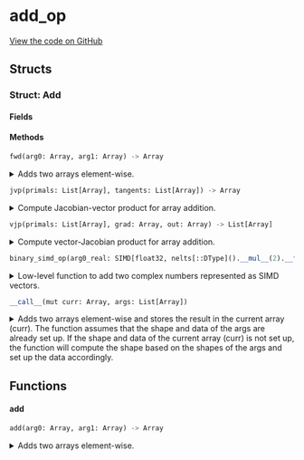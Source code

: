 # add_op



[View the code on GitHub](https://github.com/endia-ai/Endia/tree/nightly/endia/functional/binary_ops/add_op.mojo)

## Structs

### Struct: Add





#### Fields

#### Methods

```python
fwd(arg0: Array, arg1: Array) -> Array
```

<details>
<summary>Adds two arrays element-wise.</summary>

###### Args

- ``arg0``: ``Array``
  The first input array.

- ``arg1``: ``Array``
  The second input array.

###### Returns
- ``Array`` - The element-wise sum of arg0 and arg1.

**Examples:**
```python
a = Array([[1, 2], [3, 4]])
b = Array([[5, 6], [7, 8]])
result = add(a, b)
print(result)
```

**This function supports**
- Broadcasting.
- Automatic differentiation (forward and reverse modes).
- Complex valued arguments.


</details>

```python
jvp(primals: List[Array], tangents: List[Array]) -> Array
```

<details>
<summary>Compute Jacobian-vector product for array addition.</summary>

###### Args

- ``primals``: ``List[Array]``
  Primal input arrays.

- ``tangents``: ``List[Array]``
  Tangent vectors.

###### Returns
- ``Array`` - Array: Jacobian-vector product.

**Note:**
Implements forward-mode automatic differentiation for addition.
The result represents how the output changes with respect to
infinitesimal changes in the inputs along the directions specified by the tangents.

#### See Also:
add_vjp: Reverse-mode autodiff for addition.


</details>

```python
vjp(primals: List[Array], grad: Array, out: Array) -> List[Array]
```

<details>
<summary>Compute vector-Jacobian product for array addition.</summary>

###### Args

- ``primals``: ``List[Array]``
  Primal input arrays.

- ``grad``: ``Array``
  Gradient of the output with respect to some scalar function.

- ``out``: ``Array``
  The output of the forward pass.

###### Returns
- ``List[Array]`` - List[Array]: Gradients with respect to each input.

**Note:**
Implements reverse-mode automatic differentiation for addition.
Returns arrays with shape zero for inputs that do not require gradients.

#### See Also:
add_jvp: Forward-mode autodiff for addition.


</details>

```python
binary_simd_op(arg0_real: SIMD[float32, nelts[::DType]().__mul__(2).__floordiv__(2)], arg1_real: SIMD[float32, nelts[::DType]().__mul__(2).__floordiv__(2)], arg0_imag: SIMD[float32, nelts[::DType]().__mul__(2).__floordiv__(2)], arg1_imag: SIMD[float32, nelts[::DType]().__mul__(2).__floordiv__(2)]) -> Tuple[SIMD[float32, nelts[::DType]().__mul__(2).__floordiv__(2)], SIMD[float32, nelts[::DType]().__mul__(2).__floordiv__(2)]]
```

<details>
<summary>Low-level function to add two complex numbers represented as SIMD vectors.</summary>

###### Args

- ``arg0_real``: ``SIMD[float32, nelts[::DType]().__mul__(2).__floordiv__(2)]``
  The real part of the first complex number.

- ``arg1_real``: ``SIMD[float32, nelts[::DType]().__mul__(2).__floordiv__(2)]``
  The real part of the second complex number.

- ``arg0_imag``: ``SIMD[float32, nelts[::DType]().__mul__(2).__floordiv__(2)]``
  The imaginary part of the first complex number.

- ``arg1_imag``: ``SIMD[float32, nelts[::DType]().__mul__(2).__floordiv__(2)]``
  The imaginary part of the second complex number.

###### Returns
- ``Tuple[SIMD[float32, nelts[::DType]().__mul__(2).__floordiv__(2)], SIMD[float32, nelts[::DType]().__mul__(2).__floordiv__(2)]]`` - The real and imaginary parts of the sum of the two complex numbers as a tuple.


</details>

```python
__call__(mut curr: Array, args: List[Array])
```

<details>
<summary>Adds two arrays element-wise and stores the result in the current array (curr). The function assumes that the shape and data of the args are already set up. If the shape and data of the current array (curr) is not set up, the function will compute the shape based on the shapes of the args and set up the data accordingly.</summary>

###### Args

- ``curr``: ``Array``
  The current array, must be mutable.

- ``args``: ``List[Array]``
  The two arrays to add.


</details>

## Functions

#### **add**

```python
add(arg0: Array, arg1: Array) -> Array
```

<details>
<summary>Adds two arrays element-wise.</summary>

###### Args

- ``arg0``: ``Array``
  The first input array.

- ``arg1``: ``Array``
  The second input array.

###### Returns
- ``Array`` - The element-wise sum of arg0 and arg1.

**Examples:**
```python
a = Array([[1, 2], [3, 4]])
b = Array([[5, 6], [7, 8]])
result = add(a, b)
print(result)
```

**This function supports**
- Broadcasting.
- Automatic differentiation (forward and reverse modes).
- Complex valued arguments.


</details>

